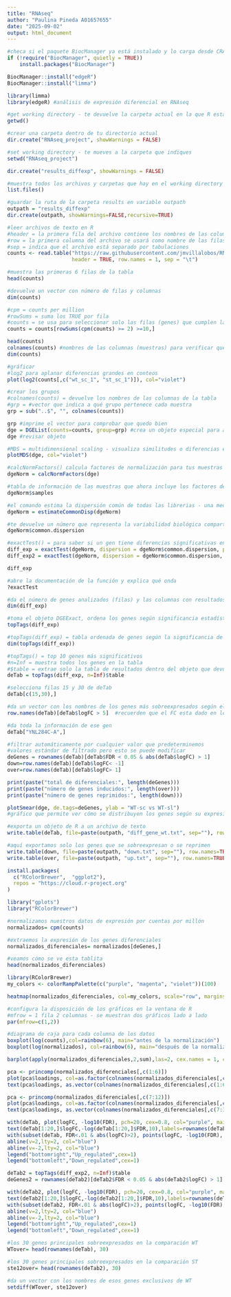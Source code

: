 ```yaml
---
title: "RNAseq"
author: "Paulina Pineda A01657655"
date: "2025-09-02"
output: html_document
---
```


```r

#checa si el paquete BiocManager ya está instalado y lo carga desde CRAN
if (!require("BiocManager", quietly = TRUE))
    install.packages("BiocManager")

BiocManager::install("edgeR")
BiocManager::install("limma")

library(limma)
library(edgeR) #análisis de expresión diferencial en RNAseq
```

```r

#get working directory - te devuelve la carpeta actual en la que R está trabajando 
getwd()

#crear una carpeta dentro de tu directorio actual
dir.create("RNAseq_project", showWarnings = FALSE)

#set working directory - te mueves a la carpeta que indiques
setwd("RNAseq_project")

dir.create("results_diffexp", showWarnings = FALSE)

#muestra todos los archivos y carpetas que hay en el working directory actual 
list.files()

#guardar la ruta de la carpeta results en variable outpath
outpath = "results_diffexp"
dir.create(outpath, showWarnings=FALSE,recursive=TRUE)
```

```r

#leer archivos de texto en R
#header = la primera fila del archivo contiene los nombres de las columnas 
#row = la primera columna del archivo se usará como nombre de las filas 
#sep = indica que el archivo está separado por tabulaciones 
counts <- read.table("https://raw.githubusercontent.com/jmvillalobos/RNAseq_curso2025/main/Saccharomyces.txt",
                     header = TRUE, row.names = 1, sep = "\t")

#muestra las primeras 6 filas de la tabla 
head(counts)

#devuelve un vector con número de filas y columnas 
dim(counts)
```

```r

#cpm = counts per million 
#rowSums = suma los TRUE por fila 
#counts = se usa para seleccionar solo las filas (genes) que cumplen la condición 
counts = counts[rowSums(cpm(counts) >= 2) >=10,]

head(counts)
colnames(counts) #nombres de las columnas (muestras) para verificar que no se modificaron 
dim(counts)
```

```r

#gráficar
#log2 para aplanar diferencias grandes en conteos 
plot(log2(counts[,c("wt_sc_1", "st_sc_1")]), col="violet") 
```

```r

#crear los grupos
#colnames(counts) = devuelve los nombres de las columnas de la tabla
#grp = #vector que indica a qué grupo pertenece cada muestra 
grp = sub("..$", "", colnames(counts)) 

grp #imprime el vector para comprobar que quedo bien 
dge = DGEList(counts=counts, group=grp) #crea un objeto especial para análisis de expresión diferencial 
dge #revisar objeto 
```

```r

#MDS = multidimensional scaling - visualiza similitudes o diferencias entre muestras en un gráfico
plotMDS(dge, col="violet")
```

```r

#calcNormFactors() calcula factores de normalización para tus muestras
dgeNorm = calcNormFactors(dge)

#tabla de información de las muestras que ahora incluye los factores de normalización calculados 
dgeNorm$samples
```

```r

#el comando estima la dispersión común de todas las librerias - una medida promedio de qué tan variables son las muestras entre sí
dgeNorm = estimateCommonDisp(dgeNorm)

#te devuelve un número que representa la variabilidad biológica compartida entre todos los genes 
dgeNorm$common.dispersion
```

```r
#exactTest() = para saber si un gen tiene diferencias significativas en expresión entre dos grupos de muestras 
diff_exp = exactTest(dgeNorm, dispersion = dgeNorm$common.dispersion, pair = c("wt_sc", "wt_sl" ))
diff_exp2 = exactTest(dgeNorm, dispersion = dgeNorm$common.dispersion, pair = c("st_sc", "st_sl" ))

diff_exp
```

```r

#abre la documentación de la función y explica qué onda 
?exactTest

#da el número de genes analizados (filas) y las columnas con resultados 
dim(diff_exp)
```

```r

#toma el objeto DGEExact, ordena los genes según significancia estadística y muestra los genes con mayor cambio y los valores asociados 
topTags(diff_exp)
```

```r

#topTags(diff_exp) = tabla ordenada de genes según la significancia de la diferencia de expresión 
dim(topTags(diff_exp))
```

```r

#topTags() = top 10 genes más significativos 
#n=Inf = muestra todos los genes en la tabla 
#$table = extrae solo la tabla de resultados dentro del objeto que devuelve topTags()
deTab = topTags(diff_exp, n=Inf)$table

#selecciona filas 15 y 30 de deTab
deTab[c(15,30),]
```

```r

#da un vector con los nombres de los genes más sobreexpresados según el criterio
row.names(deTab)[deTab$logFC > 5]  #recuerden que el FC esta dado en log2.
```

```r

#da toda la información de ese gen
deTab["YNL284C-A",]
```

```r

#filtrar automáticamente por cualquier valor que predeterminemos
#valores estándar de filtrado pero esto se puede modificar
deGenes = rownames(deTab)[deTab$FDR < 0.05 & abs(deTab$logFC) > 1]
down=row.names(deTab)[deTab$logFC< -1]
over=row.names(deTab)[deTab$logFC> 1]

print(paste("total de diferenciales:", length(deGenes)))
print(paste("número de genes inducidos:", length(over)))
print(paste("número de genes reprimidos:", length(down)))
```

```r

plotSmear(dge, de.tags=deGenes, ylab = "WT-sc vs WT-sl")
#gráfico que permite ver cómo se distribuyen los genes según su expresión y cambio entre condiciones 
```

```r

#exporta un objeto de R a un archivo de texto 
write.table(deTab, file=paste(outpath, "diff_gene_wt.txt", sep=""), row.names=TRUE, col.names=NA, quote=FALSE, sep="\t")

#aquí exportamos solo los genes que se sobreexpresan o se reprimen
write.table(down, file=paste(outpath, "down.txt", sep=""), row.names=TRUE, col.names=NA, quote=FALSE, sep="\t")
write.table(over, file=paste(outpath, "up.txt", sep=""), row.names=TRUE, col.names=NA, quote=FALSE, sep="\t")
```

```r

install.packages(
  c("RColorBrewer",  "ggplot2"),
  repos = "https://cloud.r-project.org"
)

library("gplots")
library("RColorBrewer")
```

```r

#normalizamos nuestros datos de expresión por cuentas por millón
normalizados= cpm(counts)

#extraemos la expresión de los genes diferenciales
normalizados_diferenciales= normalizados[deGenes,]

#veamos cómo se ve esta tablita
head(normalizados_diferenciales)
```

```r

library(RColorBrewer)
my_colors <- colorRampPalette(c("purple", "magenta", "violet"))(100)

heatmap(normalizados_diferenciales, col=my_colors, scale="row", margins=c(5,10))
```

```r

#configura la disposición de los gráficos en la ventana de R
#mfrow = 1 fila 2 columnas - se muestran dos gráficos lado a lado
par(mfrow=c(1,2)) 

#diagrama de caja para cada columna de los datos
boxplot(log(counts),col=rainbow(6), main="antes de la normalización")
boxplot(log(normalizados), col=rainbow(6), main="después de la normalización")
```

```r

barplot(apply(normalizados_diferenciales,2,sum),las=2, cex.names = 1, col = (1:6))
```

```r

pca <- princomp(normalizados_diferenciales[,c(1:6)])
plot(pca$loadings, col=as.factor(colnames(normalizados_diferenciales[,c(1:6)])),  pch=19, cex=2, main="con nitrógeno")
text(pca$loadings, as.vector(colnames(normalizados_diferenciales[,c(1:6)])), pos=3, cex=0.8)
```

```r

pca <- princomp(normalizados_diferenciales[,c(7:12)])
plot(pca$loadings, col=as.factor(colnames(normalizados_diferenciales[,c(7:12)])),  pch=19, cex=2, main="si nitrógeno")
text(pca$loadings, as.vector(colnames(normalizados_diferenciales[,c(7:12)])), pos=3, cex=0.8)
```

```r

with(deTab, plot(logFC, -log10(FDR), pch=20, cex=0.8, col="purple", main="WT+N vs WT-N", xlim=c(-8, 8), ylim=c(0,300)))
text(deTab[1:20,]$logFC,-log(deTab[1:20,]$FDR,10),labels=rownames(deTab[1:20,]),cex=0.7,pos=1)
with(subset(deTab, FDR<.01 & abs(logFC)>2), points(logFC, -log10(FDR), pch=20, cex=0.5, col="pink"))
abline(v=2,lty=2, col="blue")
abline(v=-2,lty=2, col="blue")
legend("bottomright","Up_regulated",cex=1)
legend("bottomleft","Down_regulated",cex=1)
```

```r

deTab2 = topTags(diff_exp2, n=Inf)$table
deGenes2 = rownames(deTab2)[deTab2$FDR < 0.05 & abs(deTab2$logFC) > 1]

with(deTab2, plot(logFC, -log10(FDR), pch=20, cex=0.8, col="purple", main="ste12+N vs ste12-N", xlim=c(-10, 10), ylim=c(0,320)))
text(deTab2[1:20,]$logFC,-log(deTab2[1:20,]$FDR,10),labels=rownames(deTab2[1:20,]),cex=0.7,pos=1)
with(subset(deTab2, FDR<.01 & abs(logFC)>2), points(logFC, -log10(FDR), pch=20, cex=0.5, col="pink"))
abline(v=2,lty=2, col="blue")
abline(v=-2,lty=2, col="blue")
legend("bottomright","Up_regulated",cex=1)
legend("bottomleft","Down_regulated",cex=1)
```

```r

#los 30 genes principales sobreexpresados en la comparación WT 
WTover= head(rownames(deTab), 30)

#los 30 genes principales sobreexpresados en la comparación ST 
ste12over= head(rownames(deTab2), 30)

#da un vector con los nombres de esos genes exclusivos de WT
setdiff(WTover, ste12over)
```
